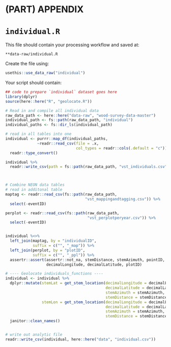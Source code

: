# (PART) APPENDIX {#appendix} 

# `individual.R`


This file should contain your processing workflow and saved at:

`**data-raw/individual.R`

Create the file using:
```r
usethis::use_data_raw("individual")
```

Your script should contain:


```r
## code to prepare `individual` dataset goes here
library(dplyr)
source(here::here("R", "geolocate.R"))

# Read in and compile all individual data
raw_data_path <- here::here("data-raw", "wood-survey-data-master")
individual_path <- fs::path(raw_data_path, "individual")
individual_paths <- fs::dir_ls(individual_path)

# read in all tables into one
individual <- purrr::map_df(individual_paths,
              ~readr::read_csv(file = .x,
                               col_types = readr::cols(.default = "c"))) %>%
  readr::type_convert()

individual %>%
  readr::write_csv(path = fs::path(raw_data_path, "vst_individuals.csv"))



# Combine NEON data tables
# read in additonal table
maptag <- readr::read_csv(fs::path(raw_data_path, 
                                   "vst_mappingandtagging.csv")) %>%
  select(-eventID)

perplot <- readr::read_csv(fs::path(raw_data_path, 
                                    "vst_perplotperyear.csv")) %>%
  select(-eventID)


individual %<>%
  left_join(maptag, by = "individualID",
            suffix = c("", "_map")) %>%
  left_join(perplot, by = "plotID",
            suffix = c("", "_ppl")) %>%
  assertr::assert(assertr::not_na, stemDistance, stemAzimuth, pointID,
                  decimalLongitude, decimalLatitude, plotID)

# ---- Geolocate individuals_functions ----
individual <- individual %>%
  dplyr::mutate(stemLat = get_stem_location(decimalLongitude = decimalLongitude,
                                            decimalLatitude = decimalLatitude,
                                            stemAzimuth = stemAzimuth,
                                            stemDistance = stemDistance)$lat,
                stemLon = get_stem_location(decimalLongitude = decimalLongitude,
                                            decimalLatitude = decimalLatitude,
                                            stemAzimuth = stemAzimuth,
                                            stemDistance = stemDistance)$lon) %>%
  janitor::clean_names()


# write out analytic file
readr::write_csv(individual, here::here("data", "individual.csv"))

```

